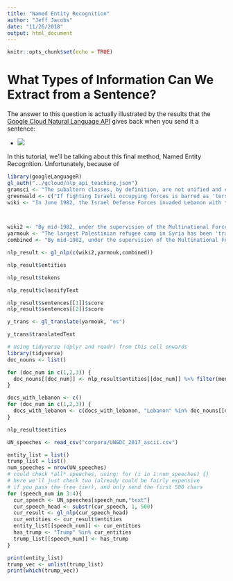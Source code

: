 ```yaml
---
title: "Named Entity Recognition"
author: "Jeff Jacobs"
date: "11/26/2018"
output: html_document
---
```


```r
knitr::opts_chunk$set(echo = TRUE)
```

# What Types of Information Can We Extract from a Sentence?

The answer to this question is actually illustrated by the results that the [Google Cloud Natural Language API](https://cloud.google.com/natural-language/) gives back when you send it a sentence:

* ![](W3_files/img/tree.png)

In this tutorial, we'll be talking about this final method, Named Entity Recognition. Unfortunately, because of 

```r
library(googleLanguageR)
gl_auth("../gcloud/nlp_api_teaching.json")
gramsci <- "The subaltern classes, by definition, are not unified and cannot unite until they are able to become a 'State': their history, therefore, is intertwined with that of civil society, and thereby with the history of States and groups of States"
greenwald <- c("If fighting Israeli occupying forces is barred as 'terrorism,' and nonviolent boycotts against Israel are barred as 'anti-Semitism,' then what is considered a legitimate means for Palestinians and their allies to resist and end the decades-long, illegal Israeli occupation?","The answer is: nothing.","Palestinians are obliged to submit to Israeli occupation in a way that none of the people demanding that would ever themselves submit to occupation of their land.","All forms of resistance to Israeli occupation are deemed illegitimate.","That, manifestly, is the whole point of all of this.")
wiki <- "In June 1982, the Israel Defense Forces invaded Lebanon with the intention of rooting out the PLO."



wiki2 <- "By mid-1982, under the supervision of the Multinational Force, the Palestine Liberation Organization withdrew from Lebanon following weeks of battles in West Beirut and shortly before the massacre took place very long ago."
yarmouk <- "The largest Palestinian refugee camp in Syria has been 'transformed into a death camp' as Assad regime forces press ahead with a major offensive against Islamic State of Iraq and the Levant fighters who control the area, the United Nations has warned."
combined <- "By mid-1982, under the supervision of the Multinational Force, the Palestine Liberation Organization withdrew from Lebanon following weeks of battles in West Beirut and shortly before the massacre took place."

nlp_result <- gl_nlp(c(wiki2,yarmouk,combined))
```

```r
nlp_result$entities
```

```r
nlp_result$tokens
```

```r
nlp_result$classifyText
```

```r
nlp_result$sentences[[1]]$score
nlp_result$sentences[[2]]$score
```

```r
y_trans <- gl_translate(yarmouk, "es")
```

```r
y_trans$translatedText
```

```r
# Using tidyverse (dplyr and readr) from this cell onwards
library(tidyverse)
doc_nouns <- list()

for (doc_num in c(1,2,3)) {
  doc_nouns[[doc_num]] <- nlp_result$entities[[doc_num]] %>% filter(mention_type == "PROPER") %>% filter(salience > 0.5)
}

docs_with_lebanon <- c()
for (doc_num in c(1,2,3)) {
  docs_with_lebanon <- c(docs_with_lebanon, "Lebanon" %in% doc_nouns[[doc_num]]$name)
}

```
```r
nlp_result$entities
```

```r
UN_speeches <- read_csv("corpora/UNGDC_2017_ascii.csv")
```

```r
entity_list = list()
trump_list = list()
num_speeches = nrow(UN_speeches)
# could check *all* speeches, using: for (i in 1:num_speeches) {}
# here we'll just check two (already could be fairly expensive
# if you pass the free tier), and only send the first 500 chars
for (speech_num in 3:4){
  cur_speech <- UN_speeches[speech_num,"text"]
  cur_speech_head <- substr(cur_speech, 1, 500)
  cur_result <- gl_nlp(cur_speech_head)
  cur_entities <- cur_result$entities
  entity_list[[speech_num]] <- cur_entities
  has_trump <- "Trump" %in% cur_entities
  trump_list[[speech_num]] <- has_trump
}

print(entity_list)
trump_vec <- unlist(trump_list)
print(which(trump_vec))
```
